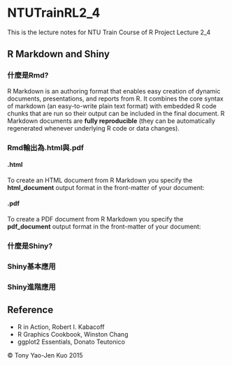 # NTUTrainRL2_4
This is the lecture notes for NTU Train Course of R Project Lecture 2_4

## R Markdown and Shiny

### 什麼是Rmd?

R Markdown is an authoring format that enables easy creation of dynamic documents, presentations, and reports from R. It combines the core syntax of markdown (an easy-to-write plain text format) with embedded R code chunks that are run so their output can be included in the final document. R Markdown documents are **fully reproducible** (they can be automatically regenerated whenever underlying R code or data changes).

### Rmd輸出為.html與.pdf

#### .html
To create an HTML document from R Markdown you specify the **html_document** output format in the front-matter of your document:

#### .pdf
To create a PDF document from R Markdown you specify the **pdf_document** output format in the front-matter of your document:

### 什麼是Shiny?
### Shiny基本應用
### Shiny進階應用

## Reference
* R in Action, Robert I. Kabacoff
* R Graphics Cookbook, Winston Chang
* ggplot2 Essentials, Donato Teutonico

&copy; Tony Yao-Jen Kuo 2015